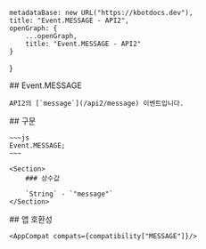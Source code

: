 
    metadataBase: new URL("https://kbotdocs.dev"),
    title: "Event.MESSAGE - API2",
    openGraph: {
        ...openGraph,
        title: "Event.MESSAGE - API2"
    }
}

<Section>
    ## Event.MESSAGE

    API2의 [`message`](/api2/message) 이벤트입니다.
</Section>
<Section>
    ## 구문

    ~~~js
    Event.MESSAGE;
    ~~~

    <Section>
        ### 상수값

        `String` - `"message"`
    </Section>
</Section>
<Section>
    ## 앱 호환성

    <AppCompat compats={compatibility["MESSAGE"]}/>
</Section>